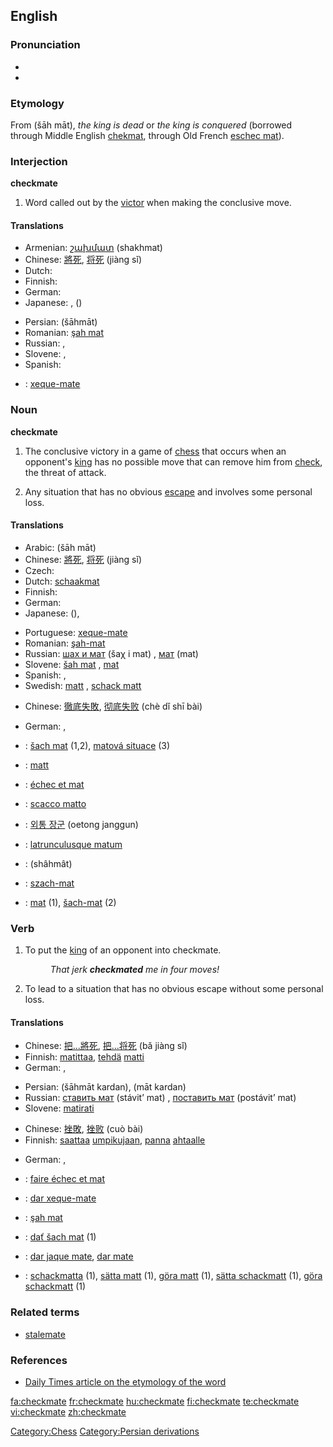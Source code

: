 ==English==

===Pronunciation===
* {{IPA|/ˈʧɛkmeɪt/}}
* {{SAMPA|/"tSEkmeIt/}}

===Etymology===
From {{Pers.}} {{fa-Arab|[[شاه مات]]}} (šāh māt), ''the king is dead'' or ''the king is conquered'' (borrowed through Middle English [[chekmat]], through Old French [[eschec mat]]).

===Interjection===
'''checkmate'''

# {{chess}} Word called out by the [[victor]] when making the conclusive move.

====Translations====
{{trans-top|said when making the conclusive move in chess}}
* Armenian: [[շախմատ]] (shakhmat)
* Chinese: [[將死]], [[将死]] (jiàng sǐ)
* Dutch: {{t+|nl|schaakmat}}
* Finnish: {{t+|fi|shakki ja matti}}
* German: {{t+|de|Schachmatt|n}}
* Japanese: {{t+|ja|チェックメイト|tr=chekkumeito|sc=Jpan}}, {{t-|ja|詰み|tr=tsumi|sc=Jpan}}({{Jpan|[[つみ]]}})
{{trans-mid}}
* Persian: {{fa-Arab|[[شهمات]]}} (šāhmāt)
* Romanian: [[şah mat]]
* Russian: {{t-|ru|шах и мат|šaχ i mat|sc=Cyrl}}, {{t+|ru|мат|tr=mat|sc=Cyrl}}
* Slovene: {{t+|sl|šah mat}}, {{t-|sl|mat}}
* Spanish: {{t-|es|jaque mate}}
{{trans-bottom}}

{{checktrans-top}}
* {{ttbc|Portuguese}}: [[xeque-mate]] {{m}}
{{trans-bottom}}

===Noun===
'''checkmate'''

# The conclusive victory in a game of [[chess]] that occurs when an opponent's [[king]] has no possible move that can remove him from [[check]], the threat of attack.
# {{figuratively|by extension}} Any situation that has no obvious [[escape]] and involves some personal loss.

====Translations====
{{trans-top|conclusive victory in a game of chess}}
* Arabic: {{Arab|[[شاه مات]]}} (šāh māt)
* Chinese: [[將死]], [[将死]] (jiàng sǐ)
* Czech: {{t-|cs|mat|m}}
* Dutch: [[schaakmat]]
* Finnish: {{t+|fi|matti}}
* German: {{t+|de|Schachmatt|n}}
* Japanese: {{t-|ja|詰み|tr=tsumi|sc=Jpan}}({{Jpan|[[つみ]]}}), {{t+|ja|チェックメイト|tr=chekkumeito|sc=Jpan}}
{{trans-mid}}
* Portuguese: [[xeque-mate]] {{m}}
* Romanian: [[şah-mat]] {{n}}
* Russian: [[шах и мат]] (šaχ i mat) {{m}}, [[мат]] (mat) {{m}}
* Slovene: [[šah mat]] {{m}}, [[mat]] {{m}}
* Spanish: {{t-|es|jaque mate|m}}, {{t+|es|mate|m}}
* Swedish: [[matt]] {{c}}, [[schack matt]] {{c}}
{{trans-bottom}}

{{trans-top|situation with no obvious escape that involves personal loss}}
* Chinese: [[徹底失敗]], [[彻底失败]] (chè dǐ shī bài)
{{trans-mid}}
* German: {{t+|de|Schachmatt|n}}, {{t+|de|Niederlage|f}}
{{trans-bottom}}

{{checktrans-top}}
* {{ttbc|Czech}}: [[šach mat]] (1,2), [[matová situace]] (3)
* {{ttbc|Estonian}}: [[matt]]
* {{ttbc|French}}: [[échec et mat]]
* {{ttbc|Italian}}: [[scacco matto]]
* {{ttbc|Korean}}: [[외통 장군]] (oetong janggun)
{{checktrans-mid}}
* {{ttbc|Latin}}: [[latrunculusque matum]]
* {{ttbc|Persian}}: {{fa-Arab|[[شهمات]]}} (shâhmât)
* {{ttbc|Polish}}: [[szach-mat]] {{m}}
* {{ttbc|Slovak}}: [[mat#Slovak|mat]] {{m}} (1), [[šach-mat]] (2)
{{checktrans-bottom}}

===Verb===
{{en-verb|checkmat|ing}}

# {{transitive|chess}} To put the [[king]] of an opponent into checkmate.
#: ''That jerk '''checkmated''' me in four moves!''
# {{transitive|by extension}} To lead to a situation that has no obvious escape without some personal loss.

====Translations====
{{trans-top|to put an opponent into chessmate}}
* Chinese: [[把...將死]], [[把...将死]] (bǎ jiàng sǐ)
* Finnish: [[matittaa]], [[tehdä]] [[matti]]
* German: {{t+|de|matt}} {{t+|de|setzen}}, {{t+|de|schachmatt}}
{{trans-mid}}
* Persian: {{fa-Arab|[[شهمات کردن]]}} (šāhmāt kardan), {{fa-Arab|[[مات کردن]]}} (māt kardan)
* Russian: [[ставить мат]] (stávit’ mat) {{impf}}, [[поставить мат]] (postávit’ mat) {{pf}}
* Slovene: [[matirati]]
{{trans-bottom}}

{{trans-top|to lead to a situation of no escape}}
* Chinese: [[挫敗]], [[挫败]] (cuò bài)
* Finnish: [[saattaa]] [[umpikuja|umpikujaan]], [[panna]] [[ahdas|ahtaalle]]
{{trans-mid}}
* German: {{t+|de|matt}} {{t+|de|setzen}}, {{t+|de|schachmatt}}
{{trans-bottom}}

{{checktrans-top}}
* {{ttbc|French}}: [[faire échec et mat]]
* {{ttbc|Portuguese}}: [[dar xeque-mate]]
* {{ttbc|Romanian}}: [[şah mat]]
{{checktrans-mid}}
* {{ttbc|Slovak}}: [[dať šach mat]] (1)
* {{ttbc|Spanish}}: [[dar jaque mate]], [[dar mate]]
* {{ttbc|Swedish}}: [[schackmatta]] (1), [[sätta matt]] (1), [[göra matt]] (1), [[sätta schackmatt]] (1), [[göra schackmatt]] (1)
{{checktrans-bottom}}

===Related terms===
* [[stalemate]]

===References===
* [http://www.dailytimes.com.pk/print.asp?page=story_23-2-2003_pg3_5&ndate=08/05/2004%204:10:21%20PM Daily Times article on the etymology of the word]

[[Category:Chess]]
[[Category:Persian derivations]]

[[fa:checkmate]]
[[fr:checkmate]]
[[hu:checkmate]]
[[fi:checkmate]]
[[te:checkmate]]
[[vi:checkmate]]
[[zh:checkmate]]